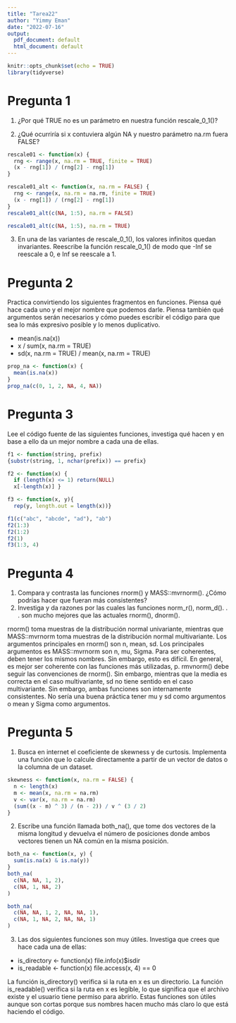 ```yaml
---
title: "Tarea22"
author: "Yimmy Eman"
date: "2022-07-16"
output:
  pdf_document: default
  html_document: default
---
```


```r
knitr::opts_chunk$set(echo = TRUE)
library(tidyverse)
```

# Pregunta 1
1. ¿Por qué TRUE no es un parámetro en nuestra función rescale_0_1()?

2. ¿Qué ocurriría si x contuviera algún NA y nuestro parámetro na.rm fuera FALSE?

```r
rescale01 <- function(x) {
  rng <- range(x, na.rm = TRUE, finite = TRUE)
  (x - rng[1]) / (rng[2] - rng[1])
}

rescale01_alt <- function(x, na.rm = FALSE) {
  rng <- range(x, na.rm = na.rm, finite = TRUE)
  (x - rng[1]) / (rng[2] - rng[1])
}
rescale01_alt(c(NA, 1:5), na.rm = FALSE)

rescale01_alt(c(NA, 1:5), na.rm = TRUE)

```


3. En una de las variantes de rescale_0_1(), los valores infinitos quedan invariantes. Reescribe la función
rescale_0_1() de modo que -Inf se reescale a 0, e Inf se reescale a 1.


# Pregunta 2

Practica convirtiendo los siguientes fragmentos en funciones. Piensa qué hace cada uno y el mejor nombre que podemos darle. Piensa también qué argumentos serán necesarios y cómo puedes escribir el código para que sea lo más expresivo posible y lo menos duplicativo.

- mean(is.na(x))
- x / sum(x, na.rm = TRUE)
- sd(x, na.rm = TRUE) / mean(x, na.rm = TRUE)

```r
prop_na <- function(x) {
  mean(is.na(x))
}
prop_na(c(0, 1, 2, NA, 4, NA))
```


# Pregunta 3

Lee el código fuente de las siguientes funciones, investiga qué hacen y en base a ello da un mejor nombre a cada una de ellas.


```r
f1 <- function(string, prefix) 
{substr(string, 1, nchar(prefix)) == prefix}

f2 <- function(x) {
  if (length(x) <= 1) return(NULL)
  x[-length(x)] }

f3 <- function(x, y){
  rep(y, length.out = length(x))}
```


```r
f1(c("abc", "abcde", "ad"), "ab")
f2(1:3)
f2(1:2)
f2(1)
f3(1:3, 4)
```

# Pregunta 4

1. Compara y contrasta las funciones rnorm() y MASS::mvrnorm(). ¿Cómo podrías hacer que fueran más consistentes?
2. Investiga y da razones por las cuales las funciones norm_r(), norm_d(). . . son mucho mejores que las actuales rnorm(), dnorm().

rnorm() toma muestras de la distribución normal univariante, mientras que MASS::mvrnorm toma muestras de la distribución normal multivariante. Los argumentos principales en rnorm() son n, mean, sd. Los principales argumentos es MASS::mvrnorm son n, mu, Sigma. Para ser coherentes, deben tener los mismos nombres. Sin embargo, esto es difícil. En general, es mejor ser coherente con las funciones más utilizadas, p. rmvnorm() debe seguir las convenciones de rnorm(). Sin embargo, mientras que la media es correcta en el caso multivariante, sd no tiene sentido en el caso multivariante. Sin embargo, ambas funciones son internamente consistentes. No sería una buena práctica tener mu y sd como argumentos o mean y Sigma como argumentos.

# Pregunta 5
1. Busca en internet el coeficiente de skewness y de curtosis. Implementa una función que lo calcule directamente a partir de un vector de datos o la columna de un dataset.

```r
skewness <- function(x, na.rm = FALSE) {
  n <- length(x)
  m <- mean(x, na.rm = na.rm)
  v <- var(x, na.rm = na.rm)
  (sum((x - m) ^ 3) / (n - 2)) / v ^ (3 / 2)
}
```

2. Escribe una función llamada both_na(), que tome dos vectores de la misma longitud y devuelva el número de posiciones donde ambos vectores tienen un NA común en la misma posición.

```r
both_na <- function(x, y) {
  sum(is.na(x) & is.na(y))
}
both_na(
  c(NA, NA, 1, 2),
  c(NA, 1, NA, 2)
)

both_na(
  c(NA, NA, 1, 2, NA, NA, 1),
  c(NA, 1, NA, 2, NA, NA, 1)
)

```

3. Las dos siguientes funciones son muy útiles. Investiga que crees que hace cada una de ellas: 

- is_directory <- function(x) file.info(x)$isdir
- is_readable <- function(x) file.access(x, 4) == 0

La función is_directory() verifica si la ruta en x es un directorio. La función is_readable() verifica si la ruta en x es legible, lo que significa que el archivo existe y el usuario tiene permiso para abrirlo. Estas funciones son útiles aunque son cortas porque sus nombres hacen mucho más claro lo que está haciendo el código.

